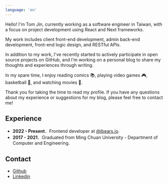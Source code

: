 ```yaml
---
language: 'en'
---
```


Hello! I'm Tom Jin, currently working as a software engineer in Taiwan, with a focus on project development using React and Next frameworks.

My work includes client front-end development, admin back-end development, front-end logic design, and RESTful APIs.

In addition to my work, I've recently started to actively participate in open source projects on GitHub, and I'm working on a personal blog to share my thoughts and experiences through writing.

In my spare time, I enjoy reading comics 📚, playing video games 🎮, basketball 🏀, and watching movies 🎥.

Thank you for taking the time to read my profile. If you have any questions about my experience or suggestions for my blog, please feel free to contact me!

## Experience

- **2022 - Present**．Frontend developer at [@ibears.io](https://ibears.io/).
- **2017 - 2021**．Graduated from Ming Chuan University - Department of Computer and Engineering.

## Contact

- [Github](https://github.com/tommm2)
- [Linkedin](https://www.linkedin.com/in/jinrup/)
